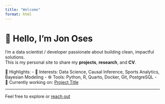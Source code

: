 ```yaml
---
title: "Welcome"
format: html
---
```


# 👋 Hello, I'm Jon Oses

I’m a data scientist / developer passionate about building clean, impactful solutions.  
This is my personal site to share my **projects**, **research**, and **CV**.

📌 Highlights:
- 🧠 Interests: Data Science, Causal Inference, Sports Analytics, Bayesian Modeling
- ⚙️ Tools: Python, R, Quarto, Docker, Git, PostgreSQL
- 🧪 Currently working on: [Project Title](projects.qmd)

---

Feel free to explore or [reach out](mailto:jolerma13@gmail.com)
